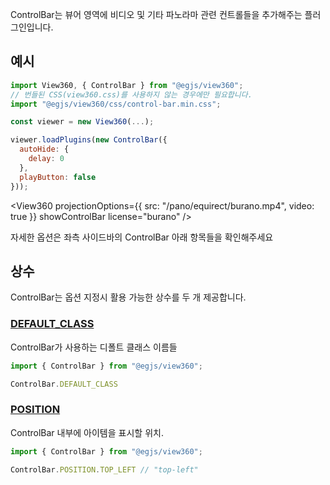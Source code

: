 
ControlBar는 뷰어 영역에 비디오 및 기타 파노라마 관련 컨트롤들을 추가해주는 플러그인입니다.

## 예시
```js
import View360, { ControlBar } from "@egjs/view360";
// 번들된 CSS(view360.css)를 사용하지 않는 경우에만 필요합니다.
import "@egjs/view360/css/control-bar.min.css";

const viewer = new View360(...);

viewer.loadPlugins(new ControlBar({
  autoHide: {
    delay: 0
  },
  playButton: false
}));
```

<View360
  projectionOptions={{
    src: "/pano/equirect/burano.mp4",
    video: true
  }}
  showControlBar
  license="burano" />

자세한 옵션은 좌측 사이드바의 ControlBar 아래 항목들을 확인해주세요

## 상수
ControlBar는 옵션 지정시 활용 가능한 상수를 두 개 제공합니다.

### [DEFAULT_CLASS](/docs/api/Plugin/Class/ControlBar#DEFAULT_CLASS)
ControlBar가 사용하는 디폴트 클래스 이름들
```js
import { ControlBar } from "@egjs/view360";

ControlBar.DEFAULT_CLASS
```

### [POSITION](/docs/api/Plugin/Class/ControlBar#POSITION)
ControlBar 내부에 아이템을 표시할 위치.

```js
import { ControlBar } from "@egjs/view360";

ControlBar.POSITION.TOP_LEFT // "top-left"
```
